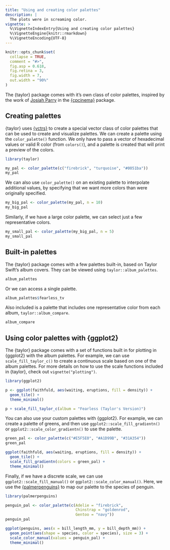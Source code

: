 ```yaml
---
title: "Using and creating color palettes"
description: |
  The plots were in screaming color.
vignette: >
  %\VignetteIndexEntry{Using and creating color palettes}
  %\VignetteEngine{knitr::rmarkdown}
  %\VignetteEncoding{UTF-8}
---
```


```r
knitr::opts_chunk$set(
  collapse = TRUE,
  comment = "#>",
  fig.asp = 0.618,
  fig.retina = 3,
  fig.width = 7,
  out.width = "90%"
)
```

The {taylor} package comes with it's own class of color palettes, inspired by the work of [Josiah Parry](https://twitter.com/josiahparry) in the [{cpcinema}](https://github.com/JosiahParry/cpcinema) package.

## Creating palettes

{taylor} uses [{vctrs}](https://vctrs.r-lib.org/) to create a special vector class of color palettes that can be used to create and visualize palettes. We can create a palette using the `color_palette()` function. We only have to pass a vector of hexadecimal values or valid R color (from `colors()`), and a palette is created that will print a preview of the colors.

```r
library(taylor)

my_pal <- color_palette(c("firebrick", "turquoise", "#0051ba"))
my_pal
```

We can also use `color_palette()` on an existing palette to interpolate additional values, by specifying that we want more colors than were originally specified.

```r
my_big_pal <- color_palette(my_pal, n = 10)
my_big_pal
```

Similarly, if we have a large color palette, we can select just a few representative colors.

```r
my_small_pal <- color_palette(my_big_pal, n = 5)
my_small_pal
```

## Built-in palettes

The {taylor} package comes with a few palettes built-in, based on Taylor Swift's album covers. They can be viewed using `taylor::album_palettes`.

```r
album_palettes
```

Or we can access a single palette.

```r
album_palettes$fearless_tv
```

Also included is a palette that includes one representative color from each album, `taylor::album_compare`.

```r
album_compare
```

## Using color palettes with {ggplot2}

The {taylor} package comes with a set of functions built in for plotting in {ggplot2} with the album palettes. For example, we can use `scale_fill_taylor_c()` to create a continuous scale based on one of the album palettes. For more details on how to use the scale functions included in {taylor}, check out `vignette("plotting")`.

```r
library(ggplot2)

p <- ggplot(faithfuld, aes(waiting, eruptions, fill = density)) +
  geom_tile() +
  theme_minimal()

p + scale_fill_taylor_c(album = "Fearless (Taylor's Version)")
```

You can also use your custom palettes with {ggplot2}. For example, we can create a palette of greens, and then use `ggplot2::scale_fill_gradientn()` or `ggplot2::scale_color_gradientn()` to use the palette.

```r
green_pal <- color_palette(c("#E5F5E0", "#A1D99B", "#31A354"))
green_pal

ggplot(faithfuld, aes(waiting, eruptions, fill = density)) +
  geom_tile() +
  scale_fill_gradientn(colors = green_pal) +
  theme_minimal()
```

Finally, if we have a discrete scale, we can use `ggplot2::scale_fill_manual()` or `ggplot2::scale_color_manual()`. Here, we use the [{palmerpenguins}](https://allisonhorst.github.io/palmerpenguins) to map our palette to the species of penguin.

```r
library(palmerpenguins)

penguin_pal <- color_palette(c(Adelie = "firebrick",
                               Chinstrap = "goldenrod",
                               Gentoo = "navy"))
penguin_pal

ggplot(penguins, aes(x = bill_length_mm, y = bill_depth_mm)) +
  geom_point(aes(shape = species, color = species), size = 3) +
  scale_color_manual(values = penguin_pal) +
  theme_minimal()
```
